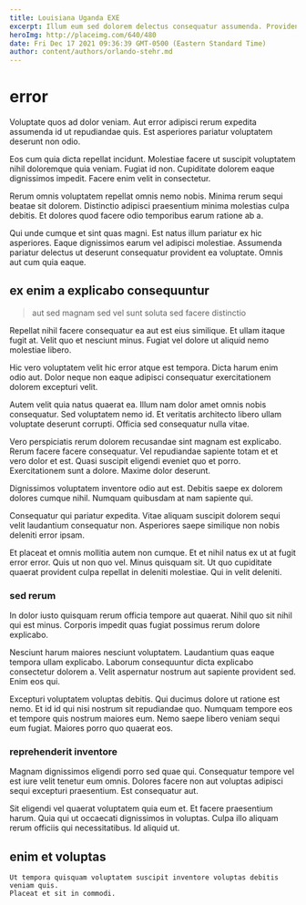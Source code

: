 ```yaml
---
title: Louisiana Uganda EXE
excerpt: Illum eum sed dolorem delectus consequatur assumenda. Provident in optio voluptas aspernatur sed quas. Est ullam modi qui nobis sed. Atque dolor nemo doloremque labore corporis quibusdam iusto quis.
heroImg: http://placeimg.com/640/480
date: Fri Dec 17 2021 09:36:39 GMT-0500 (Eastern Standard Time)
author: content/authors/orlando-stehr.md
---
```

# error

Voluptate quos ad dolor veniam. Aut error adipisci rerum expedita assumenda id ut repudiandae quis. Est asperiores pariatur voluptatem deserunt non odio.
  
Eos cum quia dicta repellat incidunt. Molestiae facere ut suscipit voluptatem nihil doloremque quia veniam. Fugiat id non. Cupiditate dolorem eaque dignissimos impedit. Facere enim velit in consectetur.
  
Rerum omnis voluptatem repellat omnis nemo nobis. Minima rerum sequi beatae sit dolorem. Distinctio adipisci praesentium minima molestias culpa debitis. Et dolores quod facere odio temporibus earum ratione ab a.
  
Qui unde cumque et sint quas magni. Est natus illum pariatur ex hic asperiores. Eaque dignissimos earum vel adipisci molestiae. Assumenda pariatur delectus ut deserunt consequatur provident ea voluptate. Omnis aut cum quia eaque.

## ex enim a explicabo consequuntur

> aut sed magnam sed vel sunt soluta sed facere distinctio

Repellat nihil facere consequatur ea aut est eius similique. Et ullam itaque fugit at. Velit quo et nesciunt minus. Fugiat vel dolore ut aliquid nemo molestiae libero.
  
Hic vero voluptatem velit hic error atque est tempora. Dicta harum enim odio aut. Dolor neque non eaque adipisci consequatur exercitationem dolorem excepturi velit.
  
Autem velit quia natus quaerat ea. Illum nam dolor amet omnis nobis consequatur. Sed voluptatem nemo id. Et veritatis architecto libero ullam voluptate deserunt corrupti. Officia sed consequatur nulla vitae.
  
Vero perspiciatis rerum dolorem recusandae sint magnam est explicabo. Rerum facere facere consequatur. Vel repudiandae sapiente totam et et vero dolor et est. Quasi suscipit eligendi eveniet quo et porro. Exercitationem sunt a dolore. Maxime dolor deserunt.
  
Dignissimos voluptatem inventore odio aut est. Debitis saepe ex dolorem dolores cumque nihil. Numquam quibusdam at nam sapiente qui.
  
Consequatur qui pariatur expedita. Vitae aliquam suscipit dolorem sequi velit laudantium consequatur non. Asperiores saepe similique non nobis deleniti error ipsam.
  
Et placeat et omnis mollitia autem non cumque. Et et nihil natus ex ut at fugit error error. Quis ut non quo vel. Minus quisquam sit. Ut quo cupiditate quaerat provident culpa repellat in deleniti molestiae. Qui in velit deleniti.

### sed rerum

In dolor iusto quisquam rerum officia tempore aut quaerat. Nihil quo sit nihil qui est minus. Corporis impedit quas fugiat possimus rerum dolore explicabo.
  
Nesciunt harum maiores nesciunt voluptatem. Laudantium quas eaque tempora ullam explicabo. Laborum consequuntur dicta explicabo consectetur dolorem a. Velit aspernatur nostrum aut sapiente provident sed. Enim eos qui.
  
Excepturi voluptatem voluptas debitis. Qui ducimus dolore ut ratione est nemo. Et id id qui nisi nostrum sit repudiandae quo. Numquam tempore eos et tempore quis nostrum maiores eum. Nemo saepe libero veniam sequi eum fugiat. Maiores porro quo quaerat eos.

### reprehenderit inventore

Magnam dignissimos eligendi porro sed quae qui. Consequatur tempore vel est iure velit tenetur eum omnis. Dolores facere non aut voluptas adipisci sequi excepturi praesentium. Est consequatur aut.
  
Sit eligendi vel quaerat voluptatem quia eum et. Et facere praesentium harum. Quia qui ut occaecati dignissimos in voluptas. Culpa illo aliquam rerum officiis qui necessitatibus. Id aliquid ut.

## enim et voluptas

```text
Ut tempora quisquam voluptatem suscipit inventore voluptas debitis veniam quis.
Placeat et sit in commodi.
```

